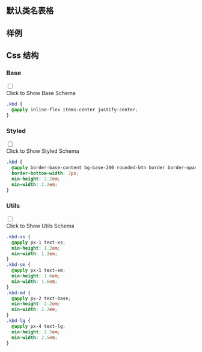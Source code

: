 

## 默认类名表格
  
<CssTable name="kbd" />
  
## 样例
  
<Demo></Demo>
  
## Css 结构


### Base

<div className="collapse">
<input type="checkbox" /> 
<div class="collapse-title px-0">
<span class="btn">Click to Show Base Schema</span>
</div>
<div class="collapse-content"> 

```css
.kbd {
  @apply inline-flex items-center justify-center;
}

```

</div>
</div>



### Styled

<div className="collapse">
<input type="checkbox" /> 
<div class="collapse-title px-0">
<span class="btn">Click to Show Styled Schema</span>
</div>
<div class="collapse-content"> 

```css
.kbd {
  @apply border-base-content bg-base-200 rounded-btn border border-opacity-20 px-2;
  border-bottom-width: 2px;
  min-height: 2.2em;
  min-width: 2.2em;
}

```

</div>
</div>



### Utils

<div className="collapse">
<input type="checkbox" /> 
<div class="collapse-title px-0">
<span class="btn">Click to Show Utils Schema</span>
</div>
<div class="collapse-content"> 

```css
.kbd-xs {
  @apply px-1 text-xs;
  min-height: 1.2em;
  min-width: 1.2em;
}
.kbd-sm {
  @apply px-1 text-sm;
  min-height: 1.6em;
  min-width: 1.6em;
}
.kbd-md {
  @apply px-2 text-base;
  min-height: 2.2em;
  min-width: 2.2em;
}
.kbd-lg {
  @apply px-4 text-lg;
  min-height: 2.5em;
  min-width: 2.5em;
}

```

</div>
</div>



